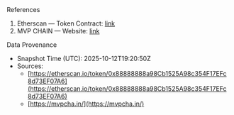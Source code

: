 <!-- markdownlint-disable MD041 -->

<Section>
  <AnimatedHeading as="h1">References</AnimatedHeading>

  1. Etherscan — Token Contract: [link](https://etherscan.io/token/0x88888888a98Cb1525A98c354F17EFc8d73EF07A6)
  2. MVP CHAIN — Website: [link](https://mvpcha.in/)

  <AnimatedHeading as="h2" className="mt-6">Data Provenance</AnimatedHeading>
  
  - Snapshot Time (UTC): 2025-10-12T19:20:50Z
  - Sources:
    - [https://etherscan.io/token/0x88888888a98Cb1525A98c354F17EFc8d73EF07A6](https://etherscan.io/token/0x88888888a98Cb1525A98c354F17EFc8d73EF07A6)
    - [https://mvpcha.in/](https://mvpcha.in/)
</Section>
